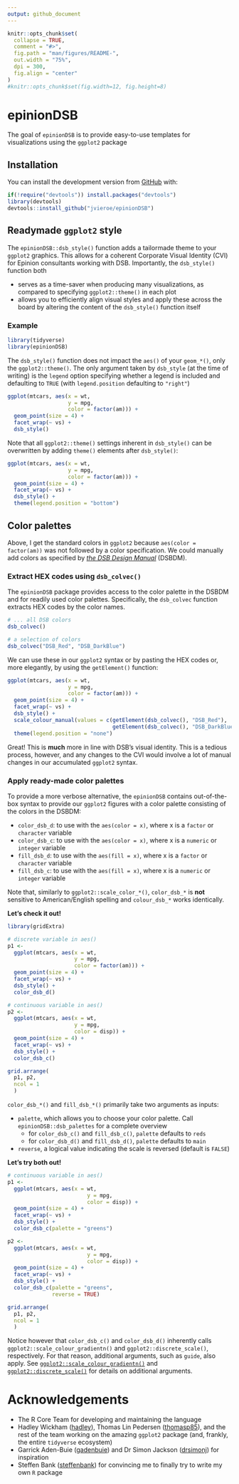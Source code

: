 ```yaml
---
output: github_document
---
```


<!-- README.md is generated from README.Rmd. Please edit that file -->

```r
knitr::opts_chunk$set(
  collapse = TRUE,
  comment = "#>",
  fig.path = "man/figures/README-",
  out.width = "75%",
  dpi = 300,
  fig.align = "center"
)
#knitr::opts_chunk$set(fig.width=12, fig.height=8) 
```

# epinionDSB

<!-- badges: start -->
<!-- badges: end -->

The goal of ```epinionDSB``` is to provide easy-to-use templates for visualizations using the ```ggplot2``` package


## Installation

You can install the development version from [GitHub](https://github.com/) with:

``` r
if(!require("devtools")) install.packages("devtools")
library(devtools)
devtools::install_github("jvieroe/epinionDSB")
```
## Readymade ```ggplot2``` style

The ```epinionDSB::dsb_style()``` function adds a tailormade theme to your ```ggplot2``` graphics. This allows for a coherent Corporate Visual Identity (CVI) for Epinion consultants working with DSB. Importantly, the ```dsb_style()``` function both

* serves as a time-saver when producing many visualizations, as compared to specifying ```ggplot2::theme()``` in each plot
* allows you to efficiently align visual styles and apply these across the board by altering the content of the ```dsb_style()``` function itself

### Example
```r
library(tidyverse)
library(epinionDSB)
```

The ```dsb_style()``` function does not impact the ```aes()``` of your ```geom_*()```, only the ```ggplot2::theme()```. The only argument taken by ```dsb_style``` (at the time of writing) is the ```legend``` option specifying whether a legend is included and defaulting to ```TRUE``` (with ```legend.position``` defaulting to ```"right"```)


```r
ggplot(mtcars, aes(x = wt,
                   y = mpg,
                   color = factor(am))) +
  geom_point(size = 4) +
  facet_wrap(~ vs) +
  dsb_style()

```



Note that all ```ggplot2::theme()``` settings inherent in ```dsb_style()``` can be overwritten by adding ```theme()``` elements after ```dsb_style()```:

```r
ggplot(mtcars, aes(x = wt,
                   y = mpg,
                   color = factor(am))) +
  geom_point(size = 4) +
  facet_wrap(~ vs) +
  dsb_style() +
  theme(legend.position = "bottom")

```


<!-- You'll still need to render `README.Rmd` regularly, to keep `README.md` up-to-date. `devtools::build_readme()` is handy for this. You could also use GitHub Actions to re-render `README.Rmd` every time you push. An example workflow can be found here: <https://github.com/r-lib/actions/tree/master/examples>. -->


<!-- In that case, don't forget to commit and push the resulting figure files, so they display on GitHub and CRAN. -->


## Color palettes

Above, I get the standard colors in ```ggplot2``` because ```aes(color = factor(am))``` was not followed by a color specification. We could manually add colors as specified by *[the DSB Design Manual](https://github.com/jvieroe/epinionDSB/blob/main/data/DSB_graf-farver.pdf)* (DSBDM). 

### Extract HEX codes using ```dsb_colvec()```
The ```epinionDSB``` package provides access to the color palette in the DSBDM and for readily used color palettes. Specifically, the ```dsb_colvec``` function extracts HEX codes by the color names.

```r
# ... all DSB colors
dsb_colvec()

# a selection of colors
dsb_colvec("DSB_Red", "DSB_DarkBlue")
```

We can use these in our ```ggplot2``` syntax or by pasting the HEX codes or, more elegantly, by using the ```getElement()``` function:

```r
ggplot(mtcars, aes(x = wt,
                   y = mpg,
                   color = factor(am))) +
  geom_point(size = 4) +
  facet_wrap(~ vs) +
  dsb_style() +
  scale_colour_manual(values = c(getElement(dsb_colvec(), "DSB_Red"), 
                                 getElement(dsb_colvec(), "DSB_DarkBlue"))) +
  theme(legend.position = "none")

```

Great! This is **much** more in line with DSB's visual identity. This is a tedious process, however, and any changes to the CVI would involve a lot of manual changes in our accumulated ```ggplot2``` syntax.

### Apply ready-made color palettes

To provide a more verbose alternative, the ```epinionDSB``` contains out-of-the-box syntax to provide our ```ggplot2``` figures with a color palette consisting of the colors in the DSBDM:

* ```color_dsb_d```: to use with the ```aes(color = x)```, where x is a ```factor``` or ```character``` variable
* ```color_dsb_c```: to use with the ```aes(color = x)```, where x is a ```numeric``` or ```integer``` variable
* ```fill_dsb_d```: to use with the ```aes(fill = x)```, where x is a ```factor``` or ```character``` variable
* ```fill_dsb_c```: to use with the ```aes(fill = x)```, where x is a ```numeric``` or ```integer``` variable

Note that, similarly to ```ggplot2::scale_color_*()```, ```color_dsb_*``` is **not** sensitive to American/English spelling and ```colour_dsb_*``` works identically. 

__Let's check it out!__

```r
library(gridExtra)

# discrete variable in aes()
p1 <-
  ggplot(mtcars, aes(x = wt,
                     y = mpg,
                     color = factor(am))) +
  geom_point(size = 4) +
  facet_wrap(~ vs) +
  dsb_style() +
  color_dsb_d()

# continuous variable in aes()
p2 <-
  ggplot(mtcars, aes(x = wt,
                     y = mpg,
                     color = disp)) +
  geom_point(size = 4) +
  facet_wrap(~ vs) +
  dsb_style() +
  color_dsb_c()

grid.arrange(
  p1, p2,
  ncol = 1
  )
```

```color_dsb_*()``` and ```fill_dsb_*()``` primarily take two arguments as inputs: 

* ```palette```, which allows you to choose your color palette. Call ```epinionDSB::dsb_palettes``` for a complete overview 
  + for ```color_dsb_c()``` and ```fill_dsb_c()```, ```palette``` defaults to ```reds```
  + for ```color_dsb_d()``` and ```fill_dsb_d()```, ```palette``` defaults to ```main```
* ```reverse```, a logical value indicating the scale is reversed (default is ```FALSE```)


__Let's try both out!__ 

```r
# continuous variable in aes()
p1 <- 
  ggplot(mtcars, aes(x = wt,
                         y = mpg,
                         color = disp)) +
  geom_point(size = 4) +
  facet_wrap(~ vs) +
  dsb_style() +
  color_dsb_c(palette = "greens")

p2 <- 
  ggplot(mtcars, aes(x = wt,
                         y = mpg,
                         color = disp)) +
  geom_point(size = 4) +
  facet_wrap(~ vs) +
  dsb_style() +
  color_dsb_c(palette = "greens",
              reverse = TRUE)

grid.arrange(
  p1, p2,
  ncol = 1
  )

```


Notice however that ```color_dsb_c()``` and ```color_dsb_d()``` inherently calls ```ggplot2::scale_colour_gradientn()``` and ```ggplot2::discrete_scale()```, respectively. For that reason, additional arguments, such as ```guide```, also apply. See [```ggplot2::scale_colour_gradientn()```](https://tidyverse.github.io/ggplot2-docs/reference/scale_gradient.html "Gradient colour scales") and [```ggplot2::discrete_scale()```](https://ggplot2.tidyverse.org/reference/discrete_scale.html "Discrete scale constructor") for details on additional arguments.



# Acknowledgements

* The R Core Team for developing and maintaining the language
* Hadley Wickham ([hadley](https://github.com/hadley)), Thomas Lin Pedersen ([thomasp85](https://github.com/thomasp85)), and the rest of the team working on the amazing ```ggplot2``` package (and, frankly, the entire ```tidyverse``` ecosystem)
* Garrick Aden-Buie ([gadenbuie](https://github.com/gadenbuie)) and Dr Simon Jackson ([drsimonj](https://github.com/drsimonj)) for inspiration
* Steffen Bank ([steffenbank](https://github.com/steffenbank)) for convincing me to finally try to write my own ```R``` package



